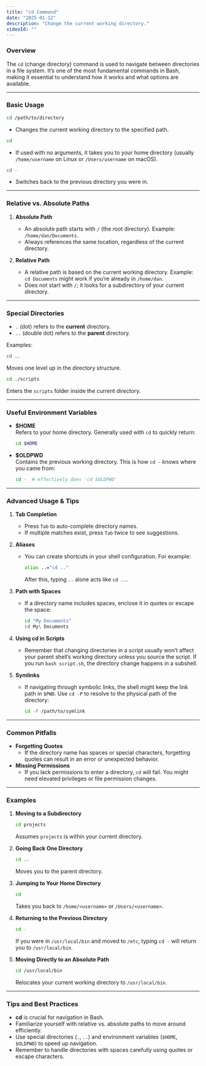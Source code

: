 ```yaml
---
title: "cd Command"
date: "2025-01-12"
description: "Change the current working directory."
videoId: ""
---
```


### Overview

The `cd` (change directory) command is used to navigate between directories in a file system. It’s one of the most fundamental commands in Bash, making it essential to understand how it works and what options are available.

---

### Basic Usage

```bash
cd /path/to/directory
```
- Changes the current working directory to the specified path.

```bash
cd
```
- If used with no arguments, it takes you to your home directory (usually `/home/username` on Linux or `/Users/username` on macOS).

```bash
cd -
```
- Switches back to the previous directory you were in.

---

### Relative vs. Absolute Paths

1. **Absolute Path**  
   - An absolute path starts with `/` (the root directory). Example: `/home/dan/Documents`.
   - Always references the same location, regardless of the current directory.

2. **Relative Path**  
   - A relative path is based on the current working directory. Example: `cd Documents` might work if you’re already in `/home/dan`.
   - Does not start with `/`; it looks for a subdirectory of your current directory.

---

### Special Directories

- `.` (dot) refers to the **current** directory.  
- `..` (double dot) refers to the **parent** directory.  

Examples:
```bash
cd ..
```
Moves one level up in the directory structure.

```bash
cd ./scripts
```
Enters the `scripts` folder inside the current directory.

---

### Useful Environment Variables

- **$HOME**  
  Refers to your home directory. Generally used with `cd` to quickly return:
  ```bash
  cd $HOME
  ```
- **$OLDPWD**  
  Contains the previous working directory. This is how `cd -` knows where you came from:
  ```bash
  cd -  # effectively does 'cd $OLDPWD'
  ```

---

### Advanced Usage & Tips

1. **Tab Completion**  
   - Press `Tab` to auto-complete directory names.
   - If multiple matches exist, press `Tab` twice to see suggestions.

2. **Aliases**  
   - You can create shortcuts in your shell configuration. For example:
     ```bash
     alias ..="cd .."
     ```
     After this, typing `..` alone acts like `cd ..`.

3. **Path with Spaces**  
   - If a directory name includes spaces, enclose it in quotes or escape the space:
     ```bash
     cd "My Documents"
     cd My\ Documents
     ```
4. **Using cd in Scripts**  
   - Remember that changing directories in a script usually won’t affect your parent shell’s working directory unless you source the script. If you run `bash script.sh`, the directory change happens in a subshell.

5. **Symlinks**  
   - If navigating through symbolic links, the shell might keep the link path in `$PWD`. Use `cd -P` to resolve to the physical path of the directory:
     ```bash
     cd -P /path/to/symlink
     ```

---

### Common Pitfalls

- **Forgetting Quotes**  
  - If the directory name has spaces or special characters, forgetting quotes can result in an error or unexpected behavior.
- **Missing Permissions**  
  - If you lack permissions to enter a directory, `cd` will fail. You might need elevated privileges or file permission changes.

---

### Examples

1. **Moving to a Subdirectory**  
   ```bash
   cd projects
   ```
   Assumes `projects` is within your current directory.

2. **Going Back One Directory**  
   ```bash
   cd ..
   ```
   Moves you to the parent directory.

3. **Jumping to Your Home Directory**  
   ```bash
   cd
   ```
   Takes you back to `/home/<username>` or `/Users/<username>`.

4. **Returning to the Previous Directory**  
   ```bash
   cd -
   ```
   If you were in `/usr/local/bin` and moved to `/etc`, typing `cd -` will return you to `/usr/local/bin`.

5. **Moving Directly to an Absolute Path**  
   ```bash
   cd /usr/local/bin
   ```
   Relocates your current working directory to `/usr/local/bin`.

---

### Tips and Best Practices

- **cd** is crucial for navigation in Bash.
- Familiarize yourself with relative vs. absolute paths to move around efficiently.
- Use special directories (`.`, `..`) and environment variables (`$HOME`, `$OLDPWD`) to speed up navigation.
- Remember to handle directories with spaces carefully using quotes or escape characters.